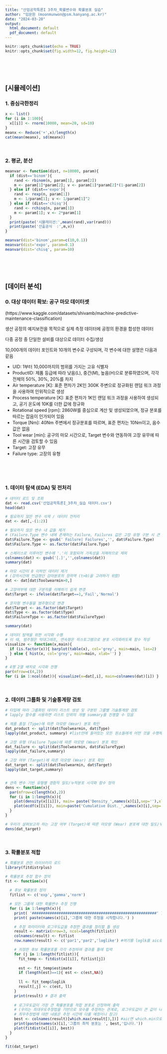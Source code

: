```yaml
---
title: "산업공학특론I 3주차_확률변수와 확률분포 실습"
author: "임문원 (moonmunwon@psm.hanyang.ac.kr)"
date: "2024-03-20"
output:
  html_document: default
  pdf_document: default
---
```


```r
knitr::opts_chunk$set(echo = TRUE)
knitr::opts_chunk$set(fig.width=12, fig.height=12)
```

<br>
<br>
<br>

## [시뮬레이션]

### 1. 중심극한정리
```r
x <- list()
for (i in 1:100){
  x[[i]] <- rnorm(10000, mean=20, sd=10)
}
meanx <- Reduce('+',x)/length(x)
cat(mean(meanx), sd(meanx))
```

<br>

### 2. 평균, 분산
```r
meanvar <- function(dist, n=10000, param){
  if (dist=='binom'){
    rand <- rbinom(n, param[1], param[2])
    m <- param[1]*param[2]; v <- param[1]*param[2]*(1-param[2])
  } else if (dist=='expo'){
    rand <- rexp(n, param[1])
    m <- 1/param[1]; v <- 1/param[1]^2
  } else if (dist=='chisq'){
    rand <- rchisq(n, param[1])
    m <- param[1]; v <- 2*param[1]
  }
  print(paste('시뮬레이션:',mean(rand),var(rand)))
  print(paste('산출공식  :',m,v))
}

meanvar(dist='binom',param=c(10,0.1))
meanvar(dist='expo', param=0.1)
meanvar(dist='chisq', param=10)
```

<br>
<br>
<br>

## [데이터 분석]
### 0. 대상 데이터 확보: 공구 마모 데이터셋
(https://www.kaggle.com/datasets/shivamb/machine-predictive-maintenance-classification)

생산 공정의 예지보전을 목적으로 실제 측정 데이터에 공정의 환경을 합성한 데이터

다중 공정 중 단일한 설비를 대상으로 데이터 수집/생성

10,000개의 데이터 포인트와 10개의 변수로 구성되며, 각 변수에 대한 설명은 다음과 같음

* UID: 1부터 10,000까지의 범위를 가지는 고유 식별자
* ProductID: 제품 등급에 따라 낮음(L), 중간(M), 높음(H)으로 분류하였으며, 각각 전체의 50%, 30%, 20%를 차지
* Air temperature [K]: 표준 편차가 2K인 300K 주변으로 정규화된 랜덤 워크 과정을 사용하여 인위적으로 생성
* Process temperature [K]: 표준 편차가 1K인 랜덤 워크 과정을 사용하여 생성되고, 공기 온도에 10K를 더한 값에 정규화
* Rotational speed [rpm]: 2860W를 중심으로 계산 및 생성되었으며, 정규 분포를 따르는 잡음이 인가되어 있음
* Torque [Nm]: 40Nm 주변에서 정규분포를 따르며, 표준 편차는 10Nm이고, 음수 값은 없음
* Tool wear [min]: 공구의 마모 시간으로, Target 변수와 연동하여 고장 유무에 따른 시간을 검토할 수 있음
* Target: 고장 유무
* Failure type: 고장의 유형

<br>
<br>
<br>

### 1. 데이터 탐색 (EDA) 및 전처리
```r

# 데이터 로드 및 조회
dat <- read.csv('산업공학특론I_3주차_실습 데이터.csv')
head(dat)

# 필요하지 않은 변수 삭제 / 데이터 전처리
dat <- dat[,-(1:2)]

# 필요하지 않은 변수 내 값들 제거 
# (Failure.Type 변수 내에 존재하는 Failure, Failures 값은 고장 유형 구분 시 큰 도움이 되지 않는 값이므로 삭제)
dat$Failure.Type <- gsub(' Failure| Failures','', dat$Failure.Type)
dat$Failure.Type <- as.factor(dat$Failure.Type)

# 스페이스로 이루어진 변수에 '.'이 포함되어 가독성을 저해하므로 제외
colnames(dat) <- gsub('[.]','',colnames(dat))
summary(dat)

# 마모 시간이 0 이하인 데이터 제거 
# (강의시간에 언급했던 감마분포의 정의역 (t>0)을 고려하기 위함)
dat <- dat[dat$Toolwearmin>0,]

# 고장여부에 대한 구분자를 이해하기 쉽게 변경
dat$Target <- ifelse(dat$Target==1,'Fail','Normal')

# 문자형 변수들을 범주형으로 변경 
dat$Target <- as.factor(dat$Target)
dat$Type <- as.factor(dat$Type)
dat$FailureType <- as.factor(dat$FailureType)

summary(dat)

# 데이터 탐색을 위한 시각화 수행
# 이 때, 범주형은 막대그래프, 연속형은 히스토그램으로 분포 시각화하도록 함수 작성
visualize <- function(x,main){
  if (is.factor(x)){ barplot(table(x), col='grey', main=main, las=2)
  } else { hist(x, col='grey', main=main, xlab='') }
}

# 4행 2열 배치로 시각화 진행
par(mfrow=c(4,2)) 
for (i in 1:ncol(dat)){ visualize(x=dat[,i], main=colnames(dat)[i]) }

```

<br>

### 2. 데이터 그룹화 및 기술통계량 검토
```r
# 타입에 따라 그룹화된 데이터 리스트 생성 및 구분된 그룹별 기술통계량 검토
# lapply 함수를 사용하면 리스트 단위의 개별 summary를 진행할 수 있음

# 제품 품질 (Type)에 따른 마모량 (Wear) 분포 확인
dat_product <- split(dat$Toolwearmin, dat$Type)
lapply(dat_product, summary) #list안에 들어있는 모든 원소들에게 어떤 것을 수행해달라 , summary 라는 함수도 사용해달라

# 고장 유형 (Failure Type)에 따른 마모량 (Wear) 분포 확인
dat_failure <- split(dat$Toolwearmin, dat$FailureType)
lapply(dat_failure,summary)

# 고장 여부 (Target)에 따른 마모량 (Wear) 분포 확인
dat_target <- split(dat$Toolwearmin, dat$Target)
lapply(dat_target,summary)


# 관측 변수 기반 유형별 경험적 밀도/누적분포 시각화 함수 정의
dens <- function(x){
  par(mfrow=c(length(x),2))
  for (i in 1:length(x)){
    plot(density(x[[i]]), main= paste('Density_',names(x)[i],sep=''),xlab='')
    plot(ecdf(x[[i]]), main=paste('Cumulative Dist._',names(x)[i],sep=''), xlab='')
  }
}

# 우리가 살펴보고자 하는 고장 여부 (Target)에 따른 마모량 (Wear) 분포에 대한 밀도/누적분포 도출
dens(dat_target)

```

<br>

### 3. 확률분포 적합

```r

# 확률분포 관련 라이브러리 로드
library(fitdistrplus)

# 확률분포 추정 함수 정의
fit <- function(x){
  
  # 후보 확률분포 정의
  fitlist <- c('exp','gamma','norm')

  # 모든 그룹에 대한 확률변수 추정 진행
  for (i in 1:length(x)){
    print( '########################################################' )
    print( paste(names(x)[i],'그룹에 대한 추정을 시작합니다.') )

    # 추정 파라미터와 로그우도값을 추정한 결과를 정리할 틀 생성
    result <- matrix(nrow=3, ncol=length(fitlist))
    colnames(result) <- fitlist
    row.names(result) <- c('par1','par2','loglike') #여기를 loglk를 aic로 바꿔도 되고 아니면 $aic해도 나옴.

    # 지정한 후보 확률분포를 각각 추정하여 결과를 틀에 입력
    for (j in 1:length(fitlist)){
      fit_temp <- fitdist(x[[i]], fitlist[j])
      
      est <- fit_temp$estimate
      if (length(est)==1){ est <- c(est,NA)}
      
      ll <- fit_temp$loglik
      result[,j] <- c(est, ll)
    }
    print(result) # 결과 출력
    
    # 로그우도값이 가장 큰 확률분포를 적합 분포로 선정하여 출력
    # (우리는 최대우도추정법을 기반으로 모수를 추정하는 관계로, 로그우도값이 큰 값이 나오는 분포가 데이터를 잘 설명한다고 판단
    # 최우추정법에 대한 내용은 추정 시간에 다룰 예정이니 참고)
    best <- colnames(result)[which.max(result[3,])] #aic면 which.min으로 바꿔줘야함. 
    print(paste(names(x)[i],'그룹의 최적 분포는 ', best,'입니다.'))
    plot(fitdist(x[[i]], best))
  }
}

fit(dat_target)

```
